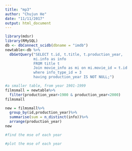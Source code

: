 ```yaml
---
title: "mp3"
author: "Chujun He"
date: "11/11/2017"
output: html_document
---
```


```r
library(mdsr)
library(RMySQL)
db <- dbConnect_scidb(dbname = "imdb")
newtable<-db %>%
  dbGetQuery("SELECT t.id, t.title, t.production_year,
             mi.info as info
             FROM title t
             Join movie_info as mi on mi.movie_id = t.id
             where info_type_id = 3
             having production_year IS NOT NULL;")
```

```r
#a smaller table, from year 1901-1999
filmsmall = newtable%>%
  filter(production_year>1900 & production_year<2000)
filmsmall
```
```r
new = filmsmall%>%
  group_by(id,production_year)%>%
  summarise(sum = n_distinct(info))%>%
  arrange(production_year)
new
```

```r
#find the mse of each year
```

```r
#plot the mse of each year
```
